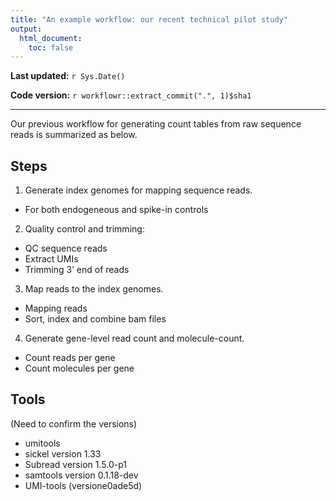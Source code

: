 ```yaml
---
title: "An example workflow: our recent technical pilot study"
output:
  html_document:
    toc: false
---
```


**Last updated:** `r Sys.Date()`

**Code version:** `r workflowr::extract_commit(".", 1)$sha1`

---


Our previous workflow for generating count tables from raw sequence reads is summarized as below. 


## Steps

1. Generate index genomes for mapping sequence reads.

* For both endogeneous and spike-in controls

2. Quality control and trimming:

* QC sequence reads
* Extract UMIs
* Trimming 3' end of reads

3. Map reads to the index genomes.

* Mapping reads
* Sort, index and combine bam files

4. Generate gene-level read count and molecule-count.

* Count reads per gene
* Count molecules per gene


## Tools

(Need to confirm the versions)

* umitools
* sickel version 1.33
* Subread version 1.5.0-p1
* samtools version 0.1.18-dev
* UMI-tools (versione0ade5d)


